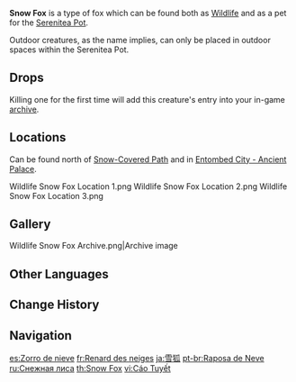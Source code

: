 {{Furnishing Infobox
|id             = 369118
|image          = Wildlife Snow Fox Icon.png
|category       = Animal
|subcategory    = Outdoor Creature
|quality        = 3
|adeptal_energy = 100
|load           = 350
|reduced_load   = 350
|description    = A sly animal as elusive as a fairy that often appears in folk stories, symbolizing unusual cunning and ancient memories.<br />Its coat of thick, white fur helps conceal it amongst the snow. Living in harsh environments has sharpened both its wits and sense of smell.<br />Even in the jade fields of the Realm Within, the whereabouts of the Snow Foxes are constantly changing and unpredictable. They sometimes jump out of the bushes suddenly, giving [[Tubby]] a shock and waking her from her slumber.
|mention        = Tubby
|lbType         = Wildlife
|lbFamily       = Beasts
|lbGroup        = Foxes
|source1        = Omni-Ubiquity Net
}}
{{Description|A sly animal as elusive as a fairy that often appears in folk stories, symbolizing unusual cunning and ancient memories.<br />Its coat of thick, white fur helps conceal it amongst the snow. Living in harsh environments has sharpened both its wits and sense of smell.|[[Archive]] Description}}
'''Snow Fox''' is a type of fox which can be found both as [[Wildlife]] and as a pet for the [[Serenitea Pot]].

Outdoor creatures, as the name implies, can only be placed in outdoor spaces within the Serenitea Pot.

==Drops==
{{Card|Raw Meat|2}}

Killing one for the first time will add this creature's entry into your in-game [[archive]].

==Locations==
Can be found north of [[Snow-Covered Path]] and in [[Entombed City - Ancient Palace]].
<gallery>
Wildlife Snow Fox Location 1.png
Wildlife Snow Fox Location 2.png
Wildlife Snow Fox Location 3.png
</gallery>

==Gallery==
<gallery>
Wildlife Snow Fox Archive.png|Archive image
</gallery>

==Other Languages==
{{Other Languages
|en      = Snow Fox
|zhs     = 雪狐
|zhs_rm  = Xuě Hú
|zht     = 雪狐
|zht_rm  = Xuě Hú
|zh_tl   = 
|ja      = 雪狐
|ja_rm   = Yuki Kitsune{{Assumed}}
|ja_tl   = Snow Fox
|ko      = 눈여우
|ko_rm   = Nun-yeou
|ko_tl   = Snow Fox
|es      = Zorro de nieve
|es_tl   = Snow Fox
|fr      = Renard des neiges
|fr_tl   = Snow Fox
|ru      = Снежная лиса
|ru_tl   = Snow Fox
|th      = Snow Fox
|vi      = Cáo Tuyết
|vi_tl   = Snow Fox
|de      = Schneefuchs
|de_tl   = Snow Fox
|id      = Snow Fox
|pt      = Raposa das Neves
|pt_tl   = Snow Fox
|tr      = Kar Tilkisi
|tr_tl   = 
|it      = Volpe delle nevi
|it_tl   = 
}}

==Change History==
{{Change History|1.2}}

==Navigation==
{{Wildlife Navbox|state=collapsed}}
{{Furnishing Navbox/Living|Animal}}

[[es:Zorro de nieve]]
[[fr:Renard des neiges]]
[[ja:雪狐]]
[[pt-br:Raposa de Neve]]
[[ru:Снежная лиса]]
[[th:Snow Fox]]
[[vi:Cáo Tuyết]]